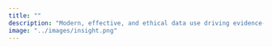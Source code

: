 ```yaml
---
title: ""
description: "Modern, effective, and ethical data use driving evidence-based strategies and policies for improving global health"
image: "../images/insight.png"
---
```



